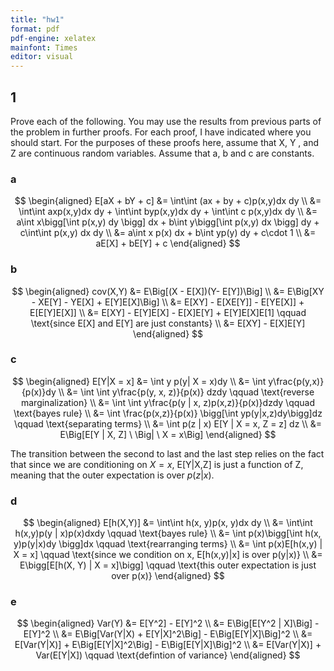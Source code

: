 ```yaml
---
title: "hw1"
format: pdf
pdf-engine: xelatex
mainfont: Times
editor: visual
---
```


## 1

Prove each of the following. You may use the results from previous parts of the problem in further proofs. For each proof, I have indicated where you should start. For the purposes of these proofs here, assume that X, Y , and Z are continuous random variables. Assume that a, b and c are constants.

### a

$$
\begin{aligned}
E[aX + bY + c] &= \int\int (ax + by + c)p(x,y)dx dy \\
&= \int\int axp(x,y)dx dy + \int\int byp(x,y)dx dy + \int\int c p(x,y)dx dy \\
&= a\int x\bigg[\int p(x,y) dy \bigg] dx + b\int y\bigg[\int p(x,y) dx \bigg] dy + c\int\int p(x,y) dx dy \\
&= a\int x p(x) dx + b\int yp(y) dy + c\cdot 1 \\
&= aE[X] + bE[Y] + c
\end{aligned}
$$

### b

$$
\begin{aligned}
cov(X,Y) &= E\Big[(X - E[X])(Y- E[Y])\Big] \\
&= E\Big[XY - XE[Y] - YE[X] + E[Y]E[X]\Big] \\
&= E[XY] - E[XE[Y]] - E[YE[X]] + E[E[Y]E[X]] \\
&= E[XY] - E[Y]E[X] - E[X]E[Y] + E[Y]E[X]E[1] \qquad \text{since E[X] and E[Y] are just constants} \\
&= E[XY] - E[X]E[Y]
\end{aligned}
$$

### c

$$
\begin{aligned}
E[Y|X = x] &= \int y p(y| X = x)dy \\
&= \int y\frac{p(y,x)}{p(x)}dy \\
&= \int \int y\frac{p(y, x, z)}{p(x)} dzdy \qquad \text{reverse marginalization} \\
&= \int \int y\frac{p(y | x, z)p(x,z)}{p(x)}dzdy \qquad \text{bayes rule} \\
&= \int \frac{p(x,z)}{p(x)} \bigg[\int yp(y|x,z)dy\bigg]dz \qquad \text{separating terms} \\
&= \int p(z | x) E[Y | X = x, Z = z] dz \\ 
&= E\Big[E[Y | X, Z] \ \Big| \  X = x\Big] 
\end{aligned}
$$

The transition between the second to last and the last step relies on the fact that since we are conditioning on $X = x$, E[Y|X,Z] is just a function of Z, meaning that the outer expectation is over $p(z | x)$.


### d

$$
\begin{aligned}
E[h(X,Y)] &= \int\int h(x, y)p(x, y)dx dy \\
&= \int\int h(x,y)p(y | x)p(x)dxdy \qquad \text{bayes rule} \\
&= \int p(x)\bigg[\int h(x, y)p(y|x)dy \bigg]dx \qquad \text{rearranging terms} \\
&= \int p(x)E[h(x,y) | X = x] \qquad \text{since we condition on x, E[h(x,y)|x] is over p(y|x)} \\
&= E\bigg[E[h(X, Y) | X = x]\bigg] \qquad \text{this outer expectation is just over p(x)}
\end{aligned}
$$


### e

$$
\begin{aligned}
Var(Y) &= E[Y^2] - E[Y]^2 \\
&= E\Big[E[Y^2 | X]\Big] - E[Y]^2 \\
&= E\Big[Var(Y|X) + E[Y|X]^2\Big] - E\Big[E[Y|X]\Big]^2 \\
&= E[Var(Y|X)] + E\Big[E[Y|X]^2\Big] - E\Big[E[Y|X]\Big]^2 \\
&= E[Var(Y|X)] + Var(E[Y|X]) \qquad \text{defintion of variance}
\end{aligned}
$$